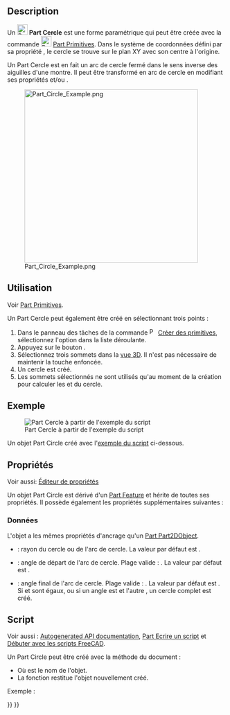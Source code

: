 <languages/>

{{Docnav/fr
|[[Part_Spiral/fr|Spirale]]
|[[Part_Ellipse/fr|Ellipse]]
|[[Part_Workbench/fr|Atelier Part]]
|IconL=Part_Spiral.svg
|IconR=Part_Ellipse.svg
|IconC=Workbench_Part.svg
}}

{{GuiCommand/fr
|Name=Part Circle
|Name/fr=Part Cercle
|MenuLocation=Part → [[Part_Primitives/fr|Créer des primitives]] → Cercle
|Workbenches=[[Part_Workbench/fr|Part]], [[OpenSCAD_Workbench/fr|OpenSCAD]]
|SeeAlso=[[Part_Primitives/fr|Part Primitives]]
}}

== Description ==

Un [[Image:Part_Circle.svg|24px]] '''Part Cercle''' est une forme paramétrique qui peut être créée avec la commande [[Image:Part_Primitives.svg|24px]] [[Part_Primitives/fr|Part Primitives]]. Dans le système de coordonnées défini par sa propriété {{PropertyData|Placement}}, le cercle se trouve sur le plan XY avec son centre à l'origine.

Un Part Cercle est en fait un arc de cercle fermé dans le sens inverse des aiguilles d'une montre. Il peut être transformé en arc de cercle en modifiant ses propriétés {{PropertyData|Angle1}} et/ou {{PropertyData|Angle2}}.

[[Image:Part_Circle_Example.png|400px]]

<span id="Usage"></span>
==Utilisation==

Voir [[Part_Primitives/fr#Utilisation|Part Primitives]].

Un Part Cercle peut également être créé en sélectionnant trois points :
# Dans le panneau des tâches de la commande [[Image:Part_Primitives.svg|16px]] [[Part_Primitives/fr|Créer des primitives]], sélectionnez l'option {{MenuCommand|[[Image:Part_Circle.svg|16px]] Cercle}} dans la liste déroulante.
# Appuyez sur le bouton {{Button|À partir de trois points}}.
# Sélectionnez trois sommets dans la [[3D_view/fr|vue 3D]]. Il n'est pas nécessaire de maintenir la touche {{KEY|Ctrl}} enfoncée.
# Un cercle est créé.
# Les sommets sélectionnés ne sont utilisés qu'au moment de la création pour calculer les {{PropertyData|Radius}} et {{PropertyData|Placement}} du cercle.

<span id="Example"></span>
== Exemple ==

[[Image:Part_Circle_Scripting_Example.png|thumb|Part Cercle à partir de l'exemple du script]]

Un objet Part Circle créé avec l'[[#Script|exemple du script]] ci-dessous.

<span id="Properties"></span>
==Propriétés==

Voir aussi: [[Property_editor/fr|Éditeur de propriétés]]

Un objet Part Circle est dérivé d'un [[Part_Feature/fr|Part Feature]] et hérite de toutes ses propriétés. Il possède également les propriétés supplémentaires suivantes :

<span id="Data"></span>
=== Données ===

{{TitleProperty|Attachment}}

L'objet a les mêmes propriétés d'ancrage qu'un [[Part_Part2DObject/fr#Donn.C3.A9es|Part Part2DObject]].

{{TitleProperty|Base}}

* {{PropertyData|Radius|Length}} : rayon du cercle ou de l'arc de cercle. La valeur par défaut est {{Value|2mm}}.
* {{PropertyData|Angle1|Angle}} : angle de départ de l'arc de cercle. Plage valide : {{Value|0° &lt; value &lt;&#61; 360°}}. La valeur par défaut est {{Value|0°}}.
* {{PropertyData|Angle2|Angle}} : angle final de l'arc de cercle. Plage valide : {{Value|0° &lt; value &lt;&#61; 360°}}. La valeur par défaut est {{Value|360°}}. Si {{PropertyData|Angle1}} et {{PropertyData|Angle2}} sont égaux, ou si un angle est {{Value|0°}} et l'autre {{Value|360°}}, un cercle complet est créé.

<span id="Scripting"></span>
==Script==

Voir aussi : [https://freecad.github.io/SourceDoc/ Autogenerated API documentation], [[Part_scripting/fr|Part Ecrire un script]] et [[FreeCAD_Scripting_Basics/fr|Débuter avec les scripts FreeCAD]].

Un Part Circle peut être créé avec la méthode {{incode|addObject()}} du document :

{{Code|code=
circle = FreeCAD.ActiveDocument.addObject("Part::Circle", "myCircle")
}}

* Où {{Incode|"myCircle"}} est le nom de l'objet.
* La fonction restitue l'objet nouvellement créé.

Exemple :

{{Code|code=
import FreeCAD as App

doc = App.activeDocument()

circle = doc.addObject("Part::Circle", "myCircle")
circle.Radius = 10
circle.Angle1 = 45
circle.Angle2 = 225
circle.Placement = App.Placement(App.Vector(1, 2, 3), App.Rotation(30, 45, 10))

doc.recompute()
}}


{{Docnav/fr
|[[Part_Spiral/fr|Spirale]]
|[[Part_Ellipse/fr|Ellipse]]
|[[Part_Workbench/fr|Atelier Part]]
|IconL=Part_Spiral.svg
|IconR=Part_Ellipse.svg
|IconC=Workbench_Part.svg
}}

{{Part_Tools_navi{{#translation:}}}}
{{Userdocnavi{{#translation:}}}}